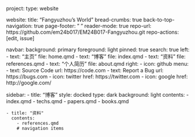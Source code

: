 project:
  type: website

website:
  title: "Fangyuzhou's World"
  bread-crumbs: true
  back-to-top-navigation: true
  page-footer: " "
  reader-mode: true
  repo-url: https://github.com/em24b017/EM24B017-Fangyuzhou.git
  repo-actions: [edit, issue]

  navbar:
    background: primary
    foreground: light
    pinned: true
    search: true
    left:
      - text: "主页"
        file: home.qmd
      - text: "博客"
        file: index.qmd
      - text: "资料"
        file: references.qmd
      - text: "个人简历"
        file: about.qmd
    right:
      - icon: github
        menu:
        - text: Source Code
          url: https://code.com
        - text: Report a Bug
          url: https://bugs.com
      - icon: twitter
        href: https://twitter.com
      - icon: google
        href: http://google.com/

  sidebar:
    - title: "博客"
      style: docked
      type: dark
      background: light
      contents:
        - index.qmd
        - techs.qmd
        - papers.qmd
        - books.qmd

    - title: "资料"
      contents:
        - references.qmd
        # navigation items


